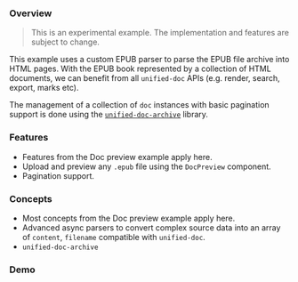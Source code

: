 

### Overview

<SourceCode source="examples/epub" />

> This is an experimental example.  The implementation and features are subject to change.

This example uses a custom EPUB parser to parse the EPUB file archive into HTML pages.  With the EPUB book represented by a collection of HTML documents, we can benefit from all `unified-doc` APIs (e.g. render, search, export, marks etc).

The management of a collection of `doc` instances with basic pagination support is done using the [`unified-doc-archive`][unified-doc-archive] library.

### Features
- Features from the <Link to="/examples/doc-preview">Doc preview</Link> example apply here.
- Upload and preview any `.epub` file using the `DocPreview` component.
- Pagination support.

### Concepts
- Most concepts from the <Link to="/examples/doc-preview">Doc preview</Link> example apply here.
- Advanced async parsers to convert complex source data into an array of `content`, `filename` compatible with `unified-doc`.
- `unified-doc-archive`

### Demo

<EpubExample />

<!-- Definitions -->
[jszip]: https://github.com/Stuk/jszip
[unified-doc-archive]: https://github.com/unified-doc/unified-doc-archive
